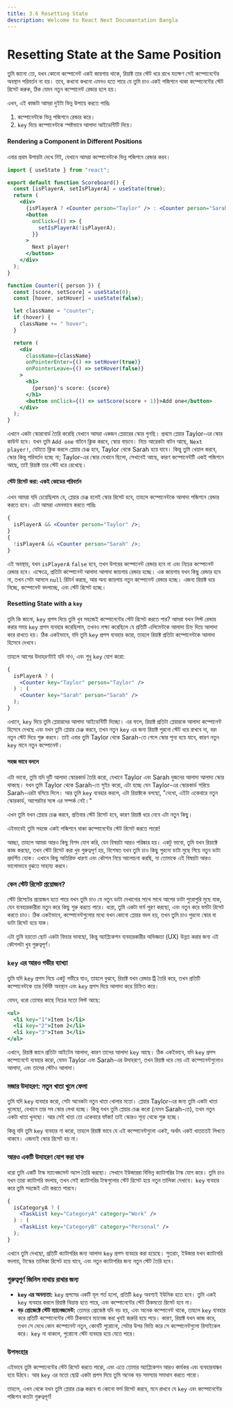 ```yaml
---
title: 3.6 Resetting State
description: Welcome to React Next Documantation Bangla
---
```


## <h1 className="bg-gradient-to-r from-blue-500 to-purple-500 inline-block text-transparent bg-clip-text text-3xl pt-2">Resetting State at the Same Position</h1>

তুমি জানো তো, যখন কোনো কম্পোনেন্ট একই জায়গায় থাকে, রিয়াক্ট তার স্টেট ধরে রাখে যতক্ষণ সেই কম্পোনেন্টের অবস্থান পরিবর্তন না হয়। তবে, কখনো কখনো এমনও হতে পারে যে তুমি চাও একই পজিশনে থাকা কম্পোনেন্টের স্টেট রিসেট করুক, ঠিক যেমন নতুন কম্পোনেন্ট রেন্ডার হলে হয়।

এখন, এই কাজটা আমরা দুইটা ভিন্ন উপায়ে করতে পারিঃ

1.  কম্পোনেন্টকে ভিন্ন পজিশনে রেন্ডার করে।
2.  `key` দিয়ে কম্পোনেন্টকে স্পষ্টভাবে আলাদা আইডেন্টিটি দিয়ে।

#### Rendering a Component in Different Positions

এবার প্রথম উপায়টা দেখে নিই, যেখানে আমরা কম্পোনেন্টকে ভিন্ন পজিশনে রেন্ডার করব।

```jsx
import { useState } from "react";

export default function Scoreboard() {
  const [isPlayerA, setIsPlayerA] = useState(true);
  return (
    <div>
      {isPlayerA ? <Counter person="Taylor" /> : <Counter person="Sarah" />}
      <button
        onClick={() => {
          setIsPlayerA(!isPlayerA);
        }}
      >
        Next player!
      </button>
    </div>
  );
}

function Counter({ person }) {
  const [score, setScore] = useState(0);
  const [hover, setHover] = useState(false);

  let className = "counter";
  if (hover) {
    className += " hover";
  }

  return (
    <div
      className={className}
      onPointerEnter={() => setHover(true)}
      onPointerLeave={() => setHover(false)}
    >
      <h1>
        {person}'s score: {score}
      </h1>
      <button onClick={() => setScore(score + 1)}>Add one</button>
    </div>
  );
}
```

এখানে একটা স্কোরবোর্ড তৈরি করেছি যেখানে আমরা একজন প্লেয়ারের স্কোর গুনছি। প্রথমে প্লেয়ার Taylor-এর স্কোর কাউন্ট হবে। যখন তুমি `Add one` বাটনে ক্লিক করবে, স্কোর বাড়বে। নিচে আরেকটা বাটন আছে, `Next player!`, যেটাতে ক্লিক করলে প্লেয়ার চেঞ্জ হবে, Taylor থেকে Sarah হয়ে যাবে। কিন্তু তুমি খেয়াল করবে, স্কোর কিন্তু পরিবর্তন হচ্ছে না; Taylor-এর স্কোর যেখানে ছিলো, সেখানেই আছে, কারণ কম্পোনেন্টটি একই পজিশনে আছে, তাই রিয়াক্ট তার স্টেট ধরে রেখেছে।

#### স্টেট রিসেট করা: একই কোডের পরিবর্তন

এখন আমরা যদি চেয়েছিলাম যে, প্লেয়ার চেঞ্জ হলেই স্কোর রিসেট হবে, তাহলে কম্পোনেন্টকে আলাদা পজিশনে রেন্ডার করতে হবে। এটা আমরা এমনভাবে করতে পারিঃ

```jsx
{
  isPlayerA && <Counter person="Taylor" />;
}
{
  !isPlayerA && <Counter person="Sarah" />;
}
```

এই অবস্থায়, যখন `isPlayerA` `false` হবে, তখন উপরের কম্পোনেন্ট রেন্ডার হবে না এবং নিচের কম্পোনেন্ট রেন্ডার হবে। এক্ষেত্রে, প্রতিটা কম্পোনেন্ট আলাদা আলাদা জায়গায় রেন্ডার হচ্ছে। এক জায়গায় যখন কিছু রেন্ডার হবে না, তখন সেটা আসলে `null` রিটার্ন করছে, আর অন্য জায়গায় নতুন কম্পোনেন্ট রেন্ডার হচ্ছে। এজন্য রিয়াক্ট ধরে নিচ্ছে, কম্পোনেন্ট বদলাচ্ছে, এবং স্টেট রিসেট হচ্ছে।

#### Resetting State with a `key`

তুমি কি জানো, `key` প্রপস দিয়ে তুমি খুব সহজেই কম্পোনেন্টের স্টেট রিসেট করতে পার? আমরা যখন লিস্ট রেন্ডার করার সময় `key` প্রপস ব্যবহার করেছিলাম, তখনও লক্ষ্য করেছিলে যে প্রতিটি এলিমেন্টকে আলাদা চিহ্ন দিয়ে আলাদা করে রাখতে হয়। ঠিক একইভাবে, যদি তুমি `key` প্রপস ব্যবহার করো, তাহলে রিয়াক্ট প্রতিটা কম্পোনেন্টকে আলাদা হিসেবে দেখবে।

তাহলে আগের উদাহরণটাই যদি নাও, এবং শুধু `key` যোগ করো:

```jsx
{
  isPlayerA ? (
    <Counter key="Taylor" person="Taylor" />
  ) : (
    <Counter key="Sarah" person="Sarah" />
  );
}
```

এখানে, `key` দিয়ে তুমি প্লেয়ারদের আলাদা আইডেন্টিটি দিচ্ছো। এর ফলে, রিয়াক্ট প্রতিটা প্লেয়ারকে আলাদা কম্পোনেন্ট হিসেবে দেখছে এবং যখন তুমি প্লেয়ার চেঞ্জ করবে, তখন নতুন `key` এর জন্য রিয়াক্ট পুরনো স্টেট ধরে রাখবে না, বরং নতুন স্টেট দিয়ে শুরু করবে। তাই এবার তুমি Taylor থেকে Sarah-তে গেলে স্কোর শূন্য হয়ে যাবে, কারণ নতুন `key` মানে নতুন কম্পোনেন্ট।

#### সহজ ভাবে বললে

এটা ভাবো, তুমি যদি দুটি আলাদা স্কোরকার্ড তৈরি করো, যেখানে Taylor এবং Sarah দুজনের আলাদা আলাদা স্কোর থাকছে। যখন তুমি Taylor থেকে Sarah-তে সুইচ করো, এটা হচ্ছে যেন Taylor-এর স্কোরকার্ড সরিয়ে Sarah-এরটা বসিয়ে দিলে। আর তুমি `key` ব্যবহার করলে, এটা রিয়াক্টকে বলছো, "দেখো, এইটা একেবারে নতুন স্কোরকার্ড, আগেরটার সঙ্গে এর সম্পর্ক নেই।"

এখন তুমি যখন প্লেয়ার চেঞ্জ করবে, প্রতিবার স্টেট রিসেট হবে, কারণ রিয়াক্ট ধরে নেবে এটা নতুন কিছু।

এইভাবেই তুমি সহজে একই পজিশনে থাকা কম্পোনেন্টের স্টেট রিসেট করতে পারো!

আচ্ছা, তাহলে আমরা আরও কিছু বিশদ যোগ করি, যেন বিষয়টা আরও পরিষ্কার হয়। একটু ভাবো, তুমি যখন রিয়াক্টে কাজ করছো, তখন স্টেট রিসেট করা খুব গুরুত্বপূর্ণ হয়, বিশেষত যখন তুমি চাও কিছু পুরনো ডাটা মুছে গিয়ে নতুন ডাটা প্রদর্শিত হোক। এখানে কিছু অতিরিক্ত ধারণা এবং কৌশল নিয়ে আলোচনা করছি, যা তোমাকে এই বিষয়টা আরও ভালোভাবে বুঝতে সাহায্য করবে।

### কেন স্টেট রিসেট প্রয়োজন?

স্টেট রিসেটের প্রয়োজন হতে পারে যখন তুমি চাও যে নতুন ডাটা দেখানোর সাথে সাথে আগের ডাটা পুরোপুরি মুছে যাক, যেন ব্যবহারকারীরা নতুন করে কিছু শুরু করতে পারে। ধরো, তুমি একটা ফর্ম পূরণ করছো, এবং নতুন করে ফর্মটা রিসেট করতে চাও। ঠিক একইভাবে, কম্পোনেন্টগুলোর মধ্যে যখন কোনো প্লেয়ার বদল হয়, তখন তুমি চাও পুরনো স্কোর বা ডাটা রিসেট হয়ে যাক।

এটা তুমি হয়তো ছোট একটা ফিচার ভাবছো, কিন্তু অ্যাপ্লিকেশন ব্যবহারকারীর অভিজ্ঞতা (UX) উন্নত করার জন্য এই কৌশলটা খুব গুরুত্বপূর্ণ।

### `key` এর আরও গভীর ব্যাখ্যা

তুমি যদি `key` প্রপস নিয়ে একটু গভীরে যাও, তাহলে বুঝবে, রিয়াক্ট যখন রেন্ডার ট্রি তৈরি করে, তখন প্রতিটি কম্পোনেন্টকে তার নির্দিষ্ট অবস্থান এবং `key` প্রপস দিয়ে আলাদা করে চিহ্নিত করে।

যেমন, ধরো তোমার কাছে নিচের মতো লিস্ট আছে:

```jsx
<ul>
  <li key="1">Item 1</li>
  <li key="2">Item 2</li>
  <li key="3">Item 3</li>
</ul>
```

এখানে, রিয়াক্ট জানে প্রতিটা আইটেম আলাদা, কারণ তাদের আলাদা `key` আছে। ঠিক একইভাবে, যদি `key` প্রপস কম্পোনেন্টে ব্যবহার করো, যেমন Taylor এবং Sarah-এর উদাহরণে, তখন রিয়াক্ট ধরে নেয় এই কম্পোনেন্টগুলোও আলাদা, এবং তাদের স্টেটও আলাদা।

### মজার উদাহরণ: নতুন খাতা খুলে ফেলা

তুমি যদি `key` ব্যবহার করো, সেটা অনেকটা নতুন খাতা খোলার মতো। প্লেয়ার Taylor-এর জন্য তুমি একটা খাতা খুলেছো, যেখানে তার সব স্কোর লেখা হচ্ছে। কিন্তু যখন তুমি প্লেয়ার চেঞ্জ করো (যেমন Sarah-তে), তখন নতুন একটা খাতা খুলছো। আর সেই খাতা তো একেবারে ফাঁকা! তাই স্কোরও শূন্য থেকে শুরু হচ্ছে।

কিন্তু যদি তুমি `key` ব্যবহার না করো, তাহলে রিয়াক্ট ভাবে যে এই কম্পোনেন্টগুলো একই, অর্থাৎ একই খাতাতেই লিখতে থাকবে। এজন্যই স্কোর রিসেট হয় না।

### আরও একটি উদাহরণ যোগ করা যাক

ধরো তুমি একটি টাস্ক ম্যানেজমেন্ট অ্যাপ তৈরি করছো। সেখানে ইউজাররা বিভিন্ন ক্যাটাগরির টাস্ক যোগ করে। তুমি চাও যখন তারা ক্যাটাগরি বদলায়, তখন সেই ক্যাটাগরির টাস্কগুলোর স্টেট রিসেট হয়ে নতুন তালিকা দেখাবে। `key` ব্যবহার করে তুমি সহজেই এটা করতে পারবে।

```jsx
{
  isCategoryA ? (
    <TaskList key="CategoryA" category="Work" />
  ) : (
    <TaskList key="CategoryB" category="Personal" />
  );
}
```

এখানে তুমি দেখছো, প্রতিটি ক্যাটাগরির জন্য আলাদা `key` প্রপস ব্যবহার করা হয়েছে। সুতরাং, ইউজার যখন ক্যাটাগরি বদলায়, টাস্কের তালিকা রিসেট হয়ে যাবে, এবং নতুন ক্যাটাগরির জন্য নতুন স্টেট তৈরি হবে।

### গুরুত্বপূর্ণ জিনিস মাথায় রাখার জন্য

- **`key` এর অনন্যতা:** `key` প্রপসের একটি মূল শর্ত হলো, প্রতিটি `key` অবশ্যই ইউনিক হতে হবে। তুমি একই `key` ব্যবহার করলে রিয়াক্ট বিভ্রান্ত হতে পারে, এবং কম্পোনেন্টের স্টেট ঠিকমতো রিসেট হবে না।
- **বড় প্রোজেক্টে স্টেট ম্যানেজমেন্ট:** তোমার প্রোজেক্ট যদি বড় হয়, এবং অনেক কম্পোনেন্ট থাকে, তাহলে `key` ব্যবহার করে প্রতিটি কম্পোনেন্টের স্টেট ঠিকভাবে ম্যানেজ করা খুবই জরুরি হয়ে পড়ে। কারণ, রিয়াক্ট যখন কাজ করে, তখন সে দেখে কোন কম্পোনেন্ট নতুন, কোনটি পুরোনো, সেটার উপর ভিত্তি করে সে কম্পোনেন্টগুলো রিসাইকেল করে। `key` না থাকলে, পুরোনো স্টেট ব্যবহার হয়ে যেতে পারে।

### উপসংহার

এইভাবে তুমি কম্পোনেন্টের স্টেট রিসেট করতে পারো, এবং এতে তোমার অ্যাপ্লিকেশন আরও কার্যকর এবং ব্যবহারবান্ধব হয়ে উঠবে। আর `key` এর মতো ছোট্ট একটা প্রপস দিয়ে তুমি অনেক বড় সমস্যার সমাধান করতে পারো।

তাহলে, এখন থেকে যখন তুমি প্লেয়ার চেঞ্জ করবে বা কোনো ফর্ম রিসেট করবে, মনে রাখবে যে `key` এবং কম্পোনেন্টের পজিশন কতটা গুরুত্বপূর্ণ!
